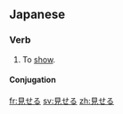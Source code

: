 ==Japanese==
{{ja-kanjitab|見}}

===Verb===
{{ja-verb|kk|type=2|tr=trans|hira=みせる|rom=miseru}}

# To [[show]].

====Conjugation====
{{ja-ichi|見せ|みせ|mise}}

[[fr:見せる]]
[[sv:見せる]]
[[zh:見せる]]